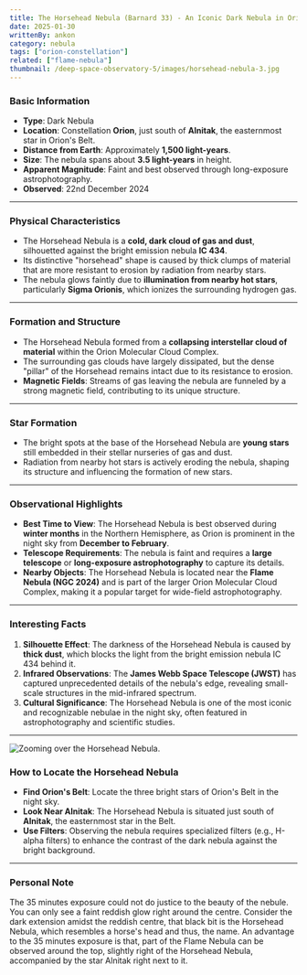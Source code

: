 ```yaml
---
title: The Horsehead Nebula (Barnard 33) - An Iconic Dark Nebula in Orion
date: 2025-01-30
writtenBy: ankon
category: nebula
tags: ["orion-constellation"]
related: ["flame-nebula"]
thumbnail: /deep-space-observatory-5/images/horsehead-nebula-3.jpg
---
```


<Highlight title="The Horsehead Nebula (Barnard 33)" subtitle="An Iconic Dark Nebula in Orion" />

### **Basic Information**
- **Type**: Dark Nebula
- **Location**: Constellation **Orion**, just south of **Alnitak**, the easternmost star in Orion's Belt.
- **Distance from Earth**: Approximately **1,500 light-years**.
- **Size**: The nebula spans about **3.5 light-years** in height.
- **Apparent Magnitude**: Faint and best observed through long-exposure astrophotography.
- **Observed**: 22nd December 2024

---

### **Physical Characteristics**
- The Horsehead Nebula is a **cold, dark cloud of gas and dust**, silhouetted against the bright emission nebula **IC 434**.
- Its distinctive "horsehead" shape is caused by thick clumps of material that are more resistant to erosion by radiation from nearby stars.
- The nebula glows faintly due to **illumination from nearby hot stars**, particularly **Sigma Orionis**, which ionizes the surrounding hydrogen gas.

---

### **Formation and Structure**
- The Horsehead Nebula formed from a **collapsing interstellar cloud of material** within the Orion Molecular Cloud Complex.
- The surrounding gas clouds have largely dissipated, but the dense "pillar" of the Horsehead remains intact due to its resistance to erosion.
- **Magnetic Fields**: Streams of gas leaving the nebula are funneled by a strong magnetic field, contributing to its unique structure.

---

### **Star Formation**
- The bright spots at the base of the Horsehead Nebula are **young stars** still embedded in their stellar nurseries of gas and dust.
- Radiation from nearby hot stars is actively eroding the nebula, shaping its structure and influencing the formation of new stars.

---

### **Observational Highlights**
- **Best Time to View**: The Horsehead Nebula is best observed during **winter months** in the Northern Hemisphere, as Orion is prominent in the night sky from **December to February**.
- **Telescope Requirements**: The nebula is faint and requires a **large telescope** or **long-exposure astrophotography** to capture its details.
- **Nearby Objects**: The Horsehead Nebula is located near the **Flame Nebula (NGC 2024)** and is part of the larger Orion Molecular Cloud Complex, making it a popular target for wide-field astrophotography.

---

### **Interesting Facts**
1. **Silhouette Effect**: The darkness of the Horsehead Nebula is caused by **thick dust**, which blocks the light from the bright emission nebula IC 434 behind it.
2. **Infrared Observations**: The **James Webb Space Telescope (JWST)** has captured unprecedented details of the nebula's edge, revealing small-scale structures in the mid-infrared spectrum.
3. **Cultural Significance**: The Horsehead Nebula is one of the most iconic and recognizable nebulae in the night sky, often featured in astrophotography and scientific studies.

---

![Zooming over the Horsehead Nebula.](/deep-space-observatory-5/images/horsehead-nebula-2.jpg)
### **How to Locate the Horsehead Nebula**
- **Find Orion's Belt**: Locate the three bright stars of Orion's Belt in the night sky.
- **Look Near Alnitak**: The Horsehead Nebula is situated just south of **Alnitak**, the easternmost star in the Belt.
- **Use Filters**: Observing the nebula requires specialized filters (e.g., H-alpha filters) to enhance the contrast of the dark nebula against the bright background.

---

### **Personal Note**
The 35 minutes exposure could not do justice to the beauty of the nebule. You can only see a faint
reddish glow right around the centre. Consider the dark extension amidst the reddish centre, that
black bit is the Horsehead Nebula, which resembles a horse's head and thus, the name. An advantage
to the 35 minutes exposure is that, part of the Flame Nebula can be observed around the top, slightly
right of the Horsehead Nebula, accompanied by the star Alnitak right next to it.

